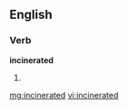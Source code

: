 ==English==

===Verb===
'''incinerated'''

# {{past of|[[incinerate]]}}

[[mg:incinerated]]
[[vi:incinerated]]